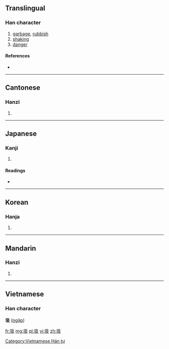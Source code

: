 ==Translingual==

===Han character===
{{Han char|rn=32|rad=土|as=04|sn=7|four=4714<sub>7</sub>|canj=土弓竹水 (GNHE)}}

# [[garbage]], [[rubbish]]
# [[shaking]]
# [[danger]]

====References====
* {{Han ref|kx=0224.220|dkj=04906|dj=0459.100|hdz=10420.040|uh=573E|ud=22334|bh=A7A3|bd=42915}}

----

==Cantonese==

===Hanzi===
{{yue-hanzi|jyut=|y=saap3}}

# {{defn|Cantonese|sort=土04}}

----

==Japanese==

===Kanji===
{{ja-kanji|grade=|rs=土04}}

# {{defn|Japanese|sort=土04}}

====Readings====
* {{ja-readings|on=[[ぎゅう]] (gyū), [[ごう]] (gō), [[しょく]] (shoku), [[せい]] (sei)|kun=[[あやうい]] (ayaui)}}

----

==Korean==

===Hanja===
{{ko-hanja|hangeul=급|rv=geup|mr=kŭp}}

# {{defn|Korean|sort=土04}}

----

==Mandarin==

===Hanzi===
{{cmn-hanzi|pin=[[jí]] ([[ji2]])|wg=chi<sup>2</sup>}}
#{{defn|Mandarin|sort=土04}}

----

==Vietnamese==
===Han character===
'''圾''' ([[ngập]])

[[Category:Vietnamese Hán tự]]

[[fr:圾]]
[[mg:圾]]
[[pl:圾]]
[[vi:圾]]
[[zh:圾]]